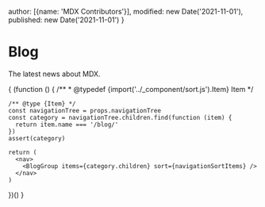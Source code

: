 
  author: [{name: 'MDX Contributors'}],
  modified: new Date('2021-11-01'),
  published: new Date('2021-11-01')
}

# Blog

The latest news about MDX.

{
  (function () {
    /**
     * @typedef {import('../_component/sort.js').Item} Item
     */

    /** @type {Item} */
    const navigationTree = props.navigationTree
    const category = navigationTree.children.find(function (item) {
      return item.name === '/blog/'
    })
    assert(category)

    return (
      <nav>
        <BlogGroup items={category.children} sort={navigationSortItems} />
      </nav>
    )
  })()
}

